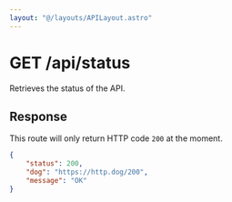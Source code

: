 ```yaml
---
layout: "@/layouts/APILayout.astro"
---
```



<h1>
    <Badge variant="get">GET</Badge> /api/status
</h1>

Retrieves the status of the API.

## Response

This route will only return HTTP code `200` at the moment.

```json
{
    "status": 200,
    "dog": "https://http.dog/200",
    "message": "OK"
}
```
